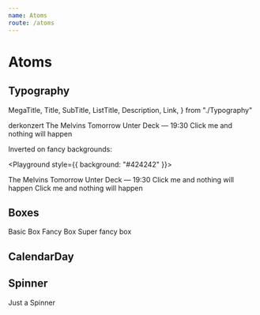 ```yaml
---
name: Atoms
route: /atoms
---
```



# Atoms

## Typography

  MegaTitle,
  Title,
  SubTitle,
  ListTitle,
  Description,
  Link,
} from "./Typography"

<Playground>
  <MegaTitle>derkonzert</MegaTitle>
  <Title>Uncle Acid and the Deadbeats</Title>
  <SubTitle>The Melvins</SubTitle>
  <ListTitle>Tomorrow</ListTitle>
  <Description>Unter Deck — 19:30</Description>
  <ButtonLink>Click me and nothing will happen</ButtonLink>
</Playground>

Inverted on fancy backgrounds:

<Playground style={{ background: "#424242" }}>
  <Title inverted>Uncle Acid and the Deadbeats</Title>
  <SubTitle inverted>The Melvins</SubTitle>
  <ListTitle inverted>Tomorrow</ListTitle>
  <Description inverted>Unter Deck — 19:30</Description>
  <Link inverted>Click me and nothing will happen</Link>
  <ButtonLink inverted>Click me and nothing will happen</ButtonLink>
</Playground>

## Boxes


<Playground>
  <Box>Basic Box</Box>
  <FancyBox>Fancy Box</FancyBox>
  <SuperFancyBox>Super fancy box</SuperFancyBox>
</Playground>

## CalendarDay


<Playground>
  <CalendarDay day={2} dayName="Fr" />
</Playground>

## Spinner


<Playground>
  <Spinner /> Just a Spinner
</Playground>
